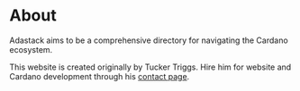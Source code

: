 # About

Adastack aims to be a comprehensive directory for navigating the Cardano ecosystem. 

This website is created originally by Tucker Triggs. Hire him for website and Cardano development through his [contact page](https://www.tuckertriggs.com/contact).